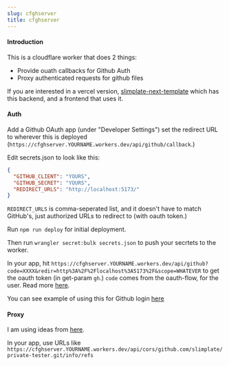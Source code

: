 ```yaml
---
slug: cfghserver
title: cfghserver
---
```



#### Introduction

This is a cloudflare worker that does 2 things:

- Provide ouath callbacks for Github Auth
- Proxy authenticated requests for github files

If you are interested in a vercel version, [slimplate-next-template](https://github.com/slimplate/slimplate-next-template) which has this backend, and a frontend that uses it.

#### Auth

Add a Github OAuth app (under "Developer Settings") set the redirect URL to wherever this is deployed (`https://cfghserver.YOURNAME.workers.dev/api/github/callback`.)

Edit secrets.json to look like this:

```json
{
  "GITHUB_CLIENT": "YOURS",
  "GITHUB_SECRET": "YOURS",
  "REDIRECT_URLS": "http://localhost:5173/"
}
```

`REDIRECT_URLS` is comma-seperated list, and it doesn't have to match GitHub's, just authorized URLs to redirect to (with oauth token.)

Run `npm run deploy` for initial deployment.

Then run `wrangler secret:bulk secrets.json` to push your secrtets to the worker.

In your app, hit `https://cfghserver.YOURNAME.workers.dev/api/github?code=XXXX&redir=http%3A%2F%2Flocalhost%3A5173%2F&scope=WHATEVER` to get the oauth token (in get-param `gh`.) `code` comes from the oauth-flow, for the user. Read more [here](https://docs.github.com/en/developers/apps/building-oauth-apps/authorizing-oauth-apps).

You can see example of using this for Github login [here](https://github.com/slimplate/slimplate-next-template)


#### Proxy

I am using ideas from [here](https://www.npmjs.com/package/@isomorphic-git/cors-proxy).

In your app, use URLs like `https://cfghserver.YOURNAME.workers.dev/api/cors/github.com/slimplate/private-tester.git/info/refs`